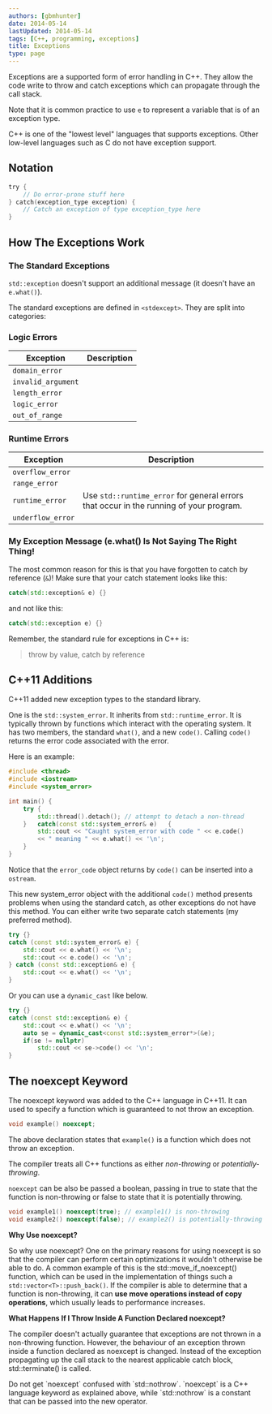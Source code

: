 ```yaml
---
authors: [gbmhunter]
date: 2014-05-14
lastUpdated: 2014-05-14
tags: [C++, programming, exceptions]
title: Exceptions
type: page
---
```


Exceptions are a supported form of error handling in C++. They allow the code write to throw and catch exceptions which can propagate through the call stack.

Note that it is common practice to use `e` to represent a variable that is of an exception type.

C++ is one of the "lowest level" languages that supports exceptions. Other low-level languages such as C do not have exception support.

## Notation

```c    
try {
	// Do error-prone stuff here
} catch(exception_type exception) {
	// Catch an exception of type exception_type here
}
```

## How The Exceptions Work

### The Standard Exceptions

`std::exception` doesn't support an additional message (it doesn't have an `e.what()`).

The standard exceptions are defined in `<stdexcept>`. They are split into categories:

### Logic Errors

<table>
	<thead>
		<tr>
			<th>Exception</th>
			<th>Description</th>
		</tr>
	</thead>
  <tbody>
    <tr>
      <td><code>domain_error</code></td>
      <td></td>
    </tr>
    <tr>
      <td><code>invalid_argument</code></td>
      <td></td>
    </tr>
    <tr>
      <td><code>length_error</code></td>
      <td></td>
    </tr>
    <tr>
      <td><code>logic_error</code></td>
      <td></td>
    </tr>
    <tr>
      <td><code>out_of_range</code></td>
      <td></td>
    </tr>
  </tbody>
</table>

### Runtime Errors

<table >
	<thead>
		<tr>
			<th>Exception</th>
			<th>Description</th>
		</tr>
	</thead>
  <tbody>
    <tr>
      <td><code>overflow_error</code></td>
      <td></td>
    </tr>
    <tr>
      <td><code>range_error</code></td>
      <td></td>
    </tr>
    <tr>
      <td><code>runtime_error</code></td>
      <td>Use <code>std::runtime_error</code> for general errors that occur in the running of your program.</td>
    </tr>
    <tr>
      <td><code>underflow_error</code></td>
      <td></td>
    </tr>
  </tbody>
</table>

### My Exception Message (e.what() Is Not Saying The Right Thing!

The most common reason for this is that you have forgotten to catch by reference (`&`)! Make sure that your catch statement looks like this:

```c++    
catch(std::exception& e) {}
```

and not like this:

```c++    
catch(std::exception e) {}
```

Remember, the standard rule for exceptions in C++ is:
 
> throw by value, catch by reference

## C++11 Additions

C++11 added new exception types to the standard library.

One is the `std::system_error`. It inherits from `std::runtime_error`. It is typically thrown by functions which interact with the operating system. It has two members, the standard `what()`, and a new `code()`. Calling `code()` returns the error code associated with the error.

Here is an example:

```c++    
#include <thread>
#include <iostream>
#include <system_error>

int main() {
	try {
		std::thread().detach(); // attempt to detach a non-thread
	}	catch(const std::system_error& e)	{
		std::cout << "Caught system_error with code " << e.code() 
		<< " meaning " << e.what() << '\n';
	}
}
```
   
Notice that the `error_code` object returns by `code()` can be inserted into a `ostream`.

This new system_error object with the additional `code()` method presents problems when using the standard catch, as other exceptions do not have this method. You can either write two separate catch statements (my preferred method).

```c++    
try {}
catch (const std::system_error& e) {
    std::cout << e.what() << '\n';
    std::cout << e.code() << '\n';
} catch (const std::exception& e) {
    std::cout << e.what() << '\n'; 
}
```

Or you can use a `dynamic_cast` like below.

```c++   
try {}
catch (const std::exception& e) {
	std::cout << e.what() << '\n';
	auto se = dynamic_cast<const std::system_error*>(&e);
	if(se != nullptr)
		std::cout << se->code() << '\n';
}
```

## The noexcept Keyword

The noexcept keyword was added to the C++ language in C++11. It can used to specify a function which is guaranteed to not throw an exception.

```c++    
void example() noexcept;
```

The above declaration states that `example()` is a function which does not throw an exception.

The compiler treats all C++ functions as either _non-throwing_ or _potentially-throwing_.

`noexcept` can be also be passed a boolean, passing in true to state that the function is non-throwing or false to state that it is potentially throwing.

```c++    
void example1() noexcept(true); // example1() is non-throwing
void example2() noexcept(false); // example2() is potentially-throwing
```

**Why Use noexcept?**

So why use noexcept? One on the primary reasons for using noexcept is so that the compiler can perform certain optimizations it wouldn't otherwise be able to do. A common example of this is the std::move_if_noexcept() function, which can be used in the implementation of things such a `std::vector<T>::push_back()`. If the compiler is able to determine that a function is non-throwing, it can **use move operations instead of copy operations**, which usually leads to performance increases.

**What Happens If I Throw Inside A Function Declared noexcept?**

The compiler doesn't actually guarantee that exceptions are not thrown in a non-throwing function. However, the behaviour of an exception thrown inside a function declared as noexcept is changed. Instead of the exception propagating up the call stack to the nearest applicable catch block, std::terminate() is called.

<Aside type="caution">
Do not get `noexcept` confused with `std::nothrow`. `noexcept` is a C++ language keyword as explained above, while `std::nothrow` is a constant that can be passed into the new operator.
</Aside>
